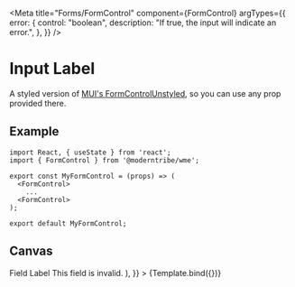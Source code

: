 
<Meta
  title="Forms/FormControl"
  component={FormControl}
  argTypes={{
    error: {
      control: "boolean",
      description: "If true, the input will indicate an error.",
    },
  }}
/>


# Input Label

A styled version of <a href="https://mui.com/base/react-form-control/" target="_blank">MUI's FormControlUnstyled</a>, so you can use any prop provided there.

## Example

```
import React, { useState } from 'react';
import { FormControl } from '@moderntribe/wme';

export const MyFormControl = (props) => (
  <FormControl>
    ...
  <FormControl>
);

export default MyFormControl;
```

## Canvas

<Canvas>
  <Story
    name="Base"
    args={{
      children: (
        <>
          <InputLabel>Field Label</InputLabel>
          <TextInput />
          <InputError>This field is invalid.</InputError>
        </>
      ),
    }}
  >
    {Template.bind({})}
  </Story>
</Canvas>
